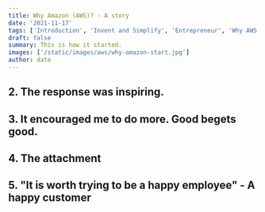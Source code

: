 ```yaml
---
title: Why Amazon (AWS)? - A story
date: '2021-11-17'
tags: ['Introduction', 'Invent and Simplify', 'Entrepreneur', 'Why AWS']
draft: false
summary: This is how it started.
images: ['/static/images/aws/why-amazon-start.jpg']
author: date
---
```


<Pexels
  src="/static/images/aws/why-amazon-start.jpg"
  srcurl="/static/images/aws/why-amazon-start.jpg"
  author="Mandar Date"
  authorurl="https://www.linkedin.com/in/mandardate"
  alt="Why Amazon"
/>

## 2. The response was inspiring.

<Pexels
  src="/static/images/aws/ecr-response.jpg"
  srcurl="/static/images/aws/ecr-response.jpg"
  author="Mandar Date"
  authorurl="https://www.linkedin.com/in/mandardate"
  alt="Why Amazon"
/>

## 3. It encouraged me to do more. Good begets good.

<Pexels
  src="/static/images/aws/ecr-response2.jpg"
  srcurl="/static/images/aws/ecr-response2.jpg"
  author="Mandar Date"
  authorurl="https://www.linkedin.com/in/mandardate"
  alt="Why Amazon"
/>

## 4. The attachment

<Pexels
  src="/static/images/aws/ecr-response-attachment.jpg"
  srcurl="/static/images/aws/International language issue in gift card message.docx"
  author="Mandar Date"
  authorurl="https://www.linkedin.com/in/mandardate"
  alt="Why Amazon"
/>

## 5. "It is worth trying to be a happy employee" - A happy customer

<Pexels
  src="/static/images/aws/recruiter-email.jpg"
  srcurl="/static/images/aws/recruiter-email.jpg"
  author="Mandar Date"
  authorurl="https://www.linkedin.com/in/mandardate"
  alt="Why Amazon"
/>
